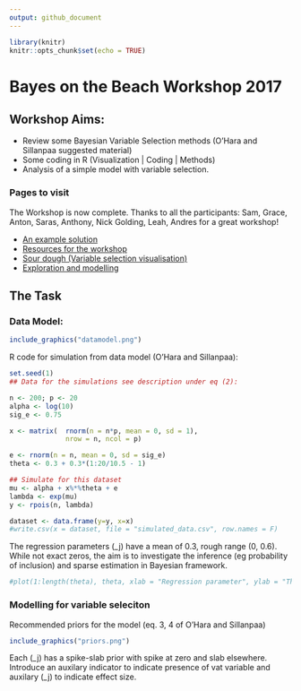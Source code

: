 ```yaml
---
output: github_document
---
```


```r
library(knitr)
knitr::opts_chunk$set(echo = TRUE)
```

Bayes on the Beach Workshop 2017
================================

## Workshop Aims:

+ Review some Bayesian Variable Selection methods (O’Hara and Sillanpaa suggested material)
+ Some coding in R (Visualization | Coding | Methods)
+ Analysis of a simple model with variable selection.

### Pages to visit

The Workshop is now complete. Thanks to all the participants: Sam, Grace, Anton, Saras, Anthony, Nick Golding, Leah, Andres for a great workshop! 

+ [An example solution](Example-Solution/)
+ [Resources for the workshop](Slides-And-Resources/)
+ [Sour dough (Variable selection visualisation)](Visualisation/sourdough.md)
+ [Exploration and modelling](Modelling/)


## The Task
### Data Model:

```r
include_graphics("datamodel.png")
```

R code for simulation from data model (O’Hara and Sillanpaa):

```r
set.seed(1)
## Data for the simulations see description under eq (2):

n <- 200; p <- 20
alpha <- log(10)
sig_e <- 0.75

x <- matrix(  rnorm(n = n*p, mean = 0, sd = 1), 
              nrow = n, ncol = p)

e <- rnorm(n = n, mean = 0, sd = sig_e)
theta <- 0.3 + 0.3*(1:20/10.5 - 1)

## Simulate for this dataset
mu <- alpha + x%*%theta + e
lambda <- exp(mu)
y <- rpois(n, lambda)

dataset <- data.frame(y=y, x=x)
#write.csv(x = dataset, file = "simulated_data.csv", row.names = F)
```

The regression parameters \(\theta_j\) have a mean of 0.3, rough range (0, 0.6). While not exact zeros, the aim is to investigate the inference (eg probability of inclusion) and sparse estimation in Bayesian framework.

```r
#plot(1:length(theta), theta, xlab = "Regression parameter", ylab = "Theta")
```

### Modelling for variable seleciton

Recommended priors for the model (eq. 3, 4 of O’Hara and Sillanpaa)

```r
include_graphics("priors.png")
```

Each \(\theta_j\) has a spike-slab prior with spike at zero and slab elsewhere. Introduce an auxilary indicator to indicate presence of vat variable and auxilary \(\beta_j\) to indicate effect size.